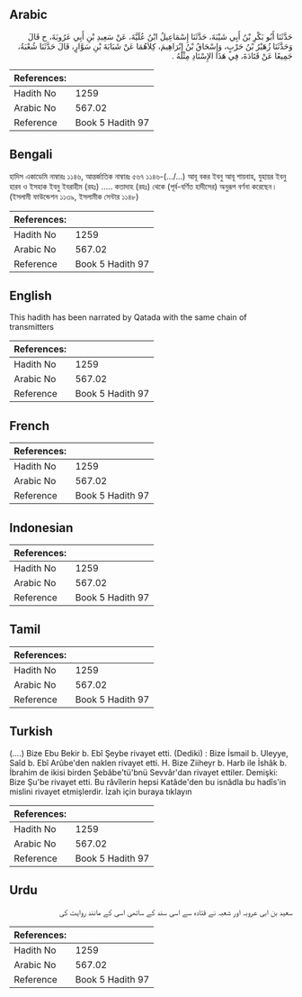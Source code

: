 ## Arabic


<div dir="rtl" lang="ar" style={{fontSize:'larger',backgroundColor:'#f8f9fa',padding:20}}>
حَدَّثَنَا أَبُو بَكْرِ بْنُ أَبِي شَيْبَةَ، حَدَّثَنَا إِسْمَاعِيلُ ابْنُ عُلَيَّةَ، عَنْ سَعِيدِ بْنِ أَبِي عَرُوبَةَ، ح قَالَ وَحَدَّثَنَا زُهَيْرُ بْنُ حَرْبٍ، وَإِسْحَاقُ بْنُ إِبْرَاهِيمَ، كِلاَهُمَا عَنْ شَبَابَةَ بْنِ سَوَّارٍ، قَالَ حَدَّثَنَا شُعْبَةُ، جَمِيعًا عَنْ قَتَادَةَ، فِي هَذَا الإِسْنَادِ مِثْلَهُ ‏.‏
</div>
<div style={{backgroundColor:'#f8f9fa',padding:20, marginBottom: 10}}><table> <thead> <tr> <th>References:</th> <th></th> </tr> </thead> <tbody><tr><td>Hadith No</td><td>1259</td></tr><tr><td>Arabic No</td><td>567.02</td></tr><tr><td>Reference</td><td>Book 5 Hadith 97</td></tr></tbody></table></div>

## Bengali


<div dir="ltr" lang="bn" style={{fontSize:'larger',backgroundColor:'#f8f9fa',padding:20}}>
হাদিস একাডেমি নাম্বারঃ ১১৪৬, আন্তর্জাতিক নাম্বারঃ ৫৬৭ ১১৪৬-(.../...) আবূ বকর ইবনু আবূ শায়বাহ, যুহায়র ইবনু হারব ও ইসহাক ইবনু ইবরাহীম (রহঃ) ..... কতাদাহ (রহঃ) থেকে (পূর্ব-বর্ণিত হাদীসের) অনুরূপ বর্ণনা করেছেন। (ইসলামী ফাউন্ডেশন ১১৩৯, ইসলামীক সেন্টার ১১৪৮)
</div>
<div style={{backgroundColor:'#f8f9fa',padding:20, marginBottom: 10}}><table> <thead> <tr> <th>References:</th> <th></th> </tr> </thead> <tbody><tr><td>Hadith No</td><td>1259</td></tr><tr><td>Arabic No</td><td>567.02</td></tr><tr><td>Reference</td><td>Book 5 Hadith 97</td></tr></tbody></table></div>

## English


<div dir="ltr" lang="en" style={{fontSize:'larger',backgroundColor:'#f8f9fa',padding:20}}>
This hadith has been narrated by Qatada with the same chain of transmitters
</div>
<div style={{backgroundColor:'#f8f9fa',padding:20, marginBottom: 10}}><table> <thead> <tr> <th>References:</th> <th></th> </tr> </thead> <tbody><tr><td>Hadith No</td><td>1259</td></tr><tr><td>Arabic No</td><td>567.02</td></tr><tr><td>Reference</td><td>Book 5 Hadith 97</td></tr></tbody></table></div>

## French


<div dir="ltr" lang="fr" style={{fontSize:'larger',backgroundColor:'#f8f9fa',padding:20}}>

</div>
<div style={{backgroundColor:'#f8f9fa',padding:20, marginBottom: 10}}><table> <thead> <tr> <th>References:</th> <th></th> </tr> </thead> <tbody><tr><td>Hadith No</td><td>1259</td></tr><tr><td>Arabic No</td><td>567.02</td></tr><tr><td>Reference</td><td>Book 5 Hadith 97</td></tr></tbody></table></div>

## Indonesian


<div dir="ltr" lang="id" style={{fontSize:'larger',backgroundColor:'#f8f9fa',padding:20}}>

</div>
<div style={{backgroundColor:'#f8f9fa',padding:20, marginBottom: 10}}><table> <thead> <tr> <th>References:</th> <th></th> </tr> </thead> <tbody><tr><td>Hadith No</td><td>1259</td></tr><tr><td>Arabic No</td><td>567.02</td></tr><tr><td>Reference</td><td>Book 5 Hadith 97</td></tr></tbody></table></div>

## Tamil


<div dir="ltr" lang="ta" style={{fontSize:'larger',backgroundColor:'#f8f9fa',padding:20}}>

</div>
<div style={{backgroundColor:'#f8f9fa',padding:20, marginBottom: 10}}><table> <thead> <tr> <th>References:</th> <th></th> </tr> </thead> <tbody><tr><td>Hadith No</td><td>1259</td></tr><tr><td>Arabic No</td><td>567.02</td></tr><tr><td>Reference</td><td>Book 5 Hadith 97</td></tr></tbody></table></div>

## Turkish


<div dir="ltr" lang="tr" style={{fontSize:'larger',backgroundColor:'#f8f9fa',padding:20}}>
(….) Bize Ebu Bekir b. Ebî Şeybe rivayet etti. (Dediki) : Bize İsmail b. Uleyye, Saîd b. Ebî Arûbe'den naklen rivayet etti. H. Bize Ziiheyr b. Harb ile İshâk b. İbrahim de ikisi birden Şebâbe'tü'bnü Sevvâr'dan rivayet ettiler. Demişki: Bize Şu'be rivayet etti. Bu râvîlerin hepsi Katâde'den bu isnâdla bu hadîs'in mislini rivayet etmişlerdir. İzah için buraya tıklayın
</div>
<div style={{backgroundColor:'#f8f9fa',padding:20, marginBottom: 10}}><table> <thead> <tr> <th>References:</th> <th></th> </tr> </thead> <tbody><tr><td>Hadith No</td><td>1259</td></tr><tr><td>Arabic No</td><td>567.02</td></tr><tr><td>Reference</td><td>Book 5 Hadith 97</td></tr></tbody></table></div>

## Urdu


<div dir="rtl" lang="ur" style={{fontSize:'larger',backgroundColor:'#f8f9fa',padding:20}}>
سعید بن ابی عروبہ اور شعبہ نے قتادہ سے اسی سند کے ساتھی اسی کے مانند روایت کی
</div>
<div style={{backgroundColor:'#f8f9fa',padding:20, marginBottom: 10}}><table> <thead> <tr> <th>References:</th> <th></th> </tr> </thead> <tbody><tr><td>Hadith No</td><td>1259</td></tr><tr><td>Arabic No</td><td>567.02</td></tr><tr><td>Reference</td><td>Book 5 Hadith 97</td></tr></tbody></table></div>